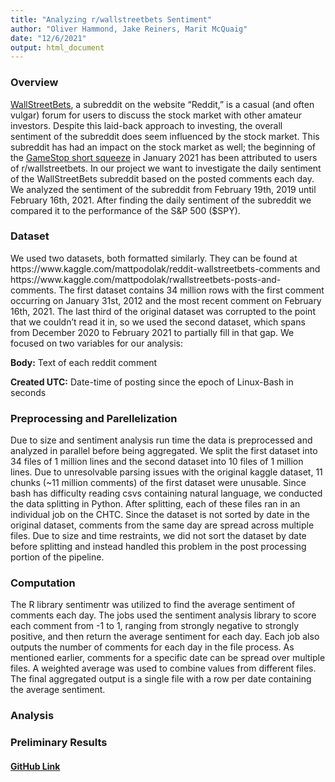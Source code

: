 ```yaml
---
title: "Analyzing r/wallstreetbets Sentiment"
author: "Oliver Hammond, Jake Reiners, Marit McQuaig"
date: "12/6/2021"
output: html_document
---
```


### Overview

[WallStreetBets](https://www.reddit.com/r/wallstreetbets/), a subreddit on the website “Reddit,” is a casual (and often vulgar) forum for users to discuss the stock market with other amateur investors. Despite this laid-back approach to investing, the overall sentiment of the subreddit does seem influenced by the stock market. This subreddit has had an impact on the stock market as well; the beginning of the [GameStop short squeeze](https://www.google.com/url?q=https://archive.ph/20210130144720/https://www.wsj.com/articles/the-real-force-driving-the-gamestop-amc-blackberry-revolution-11611965586&sa=D&source=docs&ust=1638811083813000&usg=AOvVaw3g-nI4WeAOEJJgYNKBot75) in January 2021 has been attributed to users of r/wallstreetbets. In our project we want to investigate the daily sentiment of the WallStreetBets subreddit based on the posted comments each day. We analyzed the sentiment of the subreddit from February 19th, 2019 until February 16th, 2021. After finding the daily sentiment of the subreddit we compared it to the performance of the S&P 500 ($SPY).

### Dataset

We used two datasets, both formatted similarly. They can be found at https://www.kaggle.com/mattpodolak/reddit-wallstreetbets-comments and https://www.kaggle.com/mattpodolak/rwallstreetbets-posts-and-comments. The first dataset contains 34 million rows with the first comment occurring on January 31st, 2012 and the most recent comment on February 16th, 2021. The last third of the original dataset was corrupted to the point that we couldn’t read it in, so we used the second dataset, which spans from December 2020 to February 2021 to partially fill in that gap. We focused on two variables for our analysis:

**Body:** Text of each reddit comment

**Created UTC:** Date-time of posting since the epoch of Linux-Bash in seconds


### Preprocessing and Parellelization

Due to  size and sentiment analysis run time the data is preprocessed and analyzed in parallel before being aggregated. We split the first dataset into 34 files of 1 million lines and the second dataset into 10 files of 1 million lines. Due to unresolvable parsing issues with the original kaggle dataset, 11 chunks (~11 million comments) of the first dataset were unusable. Since bash has difficulty reading csvs containing natural language, we conducted the data splitting in Python. 
After splitting, each of these files ran in an individual job on the CHTC. Since the dataset is not sorted by date in the original dataset, comments from the same day are spread across multiple files. Due to size and time restraints, we did not sort the dataset by date before splitting and instead handled this problem in the post processing portion of the pipeline.


### Computation

The R library sentimentr was utilized to find the average sentiment of comments each day. The jobs used the sentiment analysis library to score each comment from -1 to 1, ranging from strongly negative to strongly positive, and then return the average sentiment for each day.
Each job also outputs the number of comments for each day in the file process. As mentioned earlier, comments for a specific date can be spread over multiple files. A weighted average was used to combine values from different files. The final aggregated output is a single file with a row per date containing the average sentiment.


### Analysis

### Preliminary Results



#### [GitHub Link](https://github.com/ohammond1/605FinalProject)




